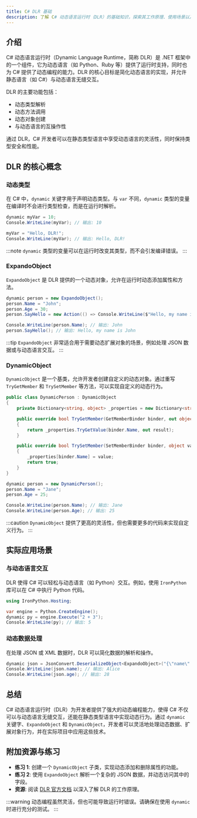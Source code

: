 ```yaml
---
title: C# DLR 基础
description: 了解 C# 动态语言运行时（DLR）的基础知识，探索其工作原理、使用场景以及如何在实际项目中应用。
---
```


## 介绍

C# 动态语言运行时（Dynamic Language Runtime，简称 DLR）是 .NET 框架中的一个组件，它为动态语言（如 Python、Ruby 等）提供了运行时支持，同时也为 C# 提供了动态编程的能力。DLR 的核心目标是简化动态语言的实现，并允许静态语言（如 C#）与动态语言无缝交互。

DLR 的主要功能包括：
- 动态类型解析
- 动态方法调用
- 动态对象创建
- 与动态语言的互操作性

通过 DLR，C# 开发者可以在静态类型语言中享受动态语言的灵活性，同时保持类型安全和性能。

## DLR 的核心概念

### 动态类型

在 C# 中，`dynamic` 关键字用于声明动态类型。与 `var` 不同，`dynamic` 类型的变量在编译时不会进行类型检查，而是在运行时解析。

```csharp
dynamic myVar = 10;
Console.WriteLine(myVar); // 输出: 10

myVar = "Hello, DLR!";
Console.WriteLine(myVar); // 输出: Hello, DLR!
```

:::note
`dynamic` 类型的变量可以在运行时改变其类型，而不会引发编译错误。
:::

### ExpandoObject

`ExpandoObject` 是 DLR 提供的一个动态对象，允许在运行时动态添加属性和方法。

```csharp
dynamic person = new ExpandoObject();
person.Name = "John";
person.Age = 30;
person.SayHello = new Action(() => Console.WriteLine($"Hello, my name is {person.Name}"));

Console.WriteLine(person.Name); // 输出: John
person.SayHello(); // 输出: Hello, my name is John
```

:::tip
`ExpandoObject` 非常适合用于需要动态扩展对象的场景，例如处理 JSON 数据或与动态语言交互。
:::

### DynamicObject

`DynamicObject` 是一个基类，允许开发者创建自定义的动态对象。通过重写 `TryGetMember` 和 `TrySetMember` 等方法，可以实现自定义的动态行为。

```csharp
public class DynamicPerson : DynamicObject
{
    private Dictionary<string, object> _properties = new Dictionary<string, object>();

    public override bool TryGetMember(GetMemberBinder binder, out object result)
    {
        return _properties.TryGetValue(binder.Name, out result);
    }

    public override bool TrySetMember(SetMemberBinder binder, object value)
    {
        _properties[binder.Name] = value;
        return true;
    }
}

dynamic person = new DynamicPerson();
person.Name = "Jane";
person.Age = 25;

Console.WriteLine(person.Name); // 输出: Jane
Console.WriteLine(person.Age); // 输出: 25
```

:::caution
`DynamicObject` 提供了更高的灵活性，但也需要更多的代码来实现自定义行为。
:::

## 实际应用场景

### 与动态语言交互

DLR 使得 C# 可以轻松与动态语言（如 Python）交互。例如，使用 `IronPython` 库可以在 C# 中执行 Python 代码。

```csharp
using IronPython.Hosting;

var engine = Python.CreateEngine();
dynamic py = engine.Execute("2 + 3");
Console.WriteLine(py); // 输出: 5
```

### 动态数据处理

在处理 JSON 或 XML 数据时，DLR 可以简化数据的解析和操作。

```csharp
dynamic json = JsonConvert.DeserializeObject<ExpandoObject>("{\"name\":\"Alice\",\"age\":28}");
Console.WriteLine(json.name); // 输出: Alice
Console.WriteLine(json.age); // 输出: 28
```

## 总结

C# 动态语言运行时（DLR）为开发者提供了强大的动态编程能力，使得 C# 不仅可以与动态语言无缝交互，还能在静态类型语言中实现动态行为。通过 `dynamic` 关键字、`ExpandoObject` 和 `DynamicObject`，开发者可以灵活地处理动态数据、扩展对象行为，并在实际项目中应用这些技术。

## 附加资源与练习

- **练习 1**: 创建一个 `DynamicObject` 子类，实现动态添加和删除属性的功能。
- **练习 2**: 使用 `ExpandoObject` 解析一个复杂的 JSON 数据，并动态访问其中的字段。
- **资源**: 阅读 [DLR 官方文档](https://docs.microsoft.com/en-us/dotnet/framework/reflection-and-codedom/dynamic-language-runtime-overview) 以深入了解 DLR 的工作原理。

:::warning
动态编程虽然灵活，但也可能导致运行时错误。请确保在使用 `dynamic` 时进行充分的测试。
:::